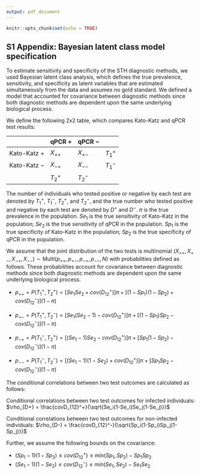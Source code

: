```yaml
---
output: pdf_document
---
```


```r
knitr::opts_chunk$set(echo = TRUE)
```
## S1 Appendix: Bayesian latent class model specification 

To estimate sensitivity and specificity of the STH diagnostic methods, we used Bayesian latent class analysis, which defines the true prevalence, sensitivity, and specificity as latent variables that are estimated simultaneously from the data and assumes no gold standard. We defined a model that accounted for covariance between diagnostic methods since both diagnostic methods are dependent upon the same underlying biological process. 

We define the following 2x2 table, which compares Kato-Katz and qPCR test results: 

| | qPCR + | qPCR $-$ | |
-- | -- | -- | -- |
Kato-Katz + | $X_{++}$ | $X_{+-}$ |  $T_1^+$ |
Kato-Katz $-$ | $X_{-+}$ | $X_{--}$ | $T_1^-$ |
| | $T_2^+$ | $T_2^-$ | |

The number of individuals who tested positive or negative by each test are denoted by $T_1^+$, $T_1^-$, $T_2^+$, and $T_2^-$, and the true number who tested positive and negative by each test are denoted by $D^+$ and $D^-$.  $\pi$ is the true prevalence in the population. $Se_1$ is the true sensitivity of Kato-Katz in the population; $Se_2$ is the true sensitivity of qPCR in the population. $Sp_1$ is the true specificity of Kato-Katz in the population; $Sp_2$ is the true specificity of qPCR in the population. 

We assume that the joint distribution of the two tests is multinomial $(X_{++},X_{+-},X_{-+},X_{--}) \sim \text{Multi}(p_{++},p_{+-},p_{-+},p_{--},N)$ with probabilities defined as follows. These probabilities account for covariance between diagnostic methods since both diagnostic methods are dependent upon the same underlying biological process.

- $p_{++}=P(T_1^+,T_2^+) = [Se_1Se_2+ cov(D_{12}^+)]\pi + [(1-Sp_1)(1-Sp_2) + cov(D_{12}^-)](1-\pi)$

- $p_{+-}=P(T_1^+,T_2^-) = [Se_1(Se_2-1)- cov(D_{12}^+)]\pi + [(1-Sp_1)Sp_2 - cov(D_{12}^-)](1-\pi)$

- $p_{-+}=P(T_1^-,T_2^+) = [(Se_1-1)Se_2- cov(D_{12}^+)]\pi + [Sp_1(1-Sp_2) - cov(D_{12}^-)](1-\pi)$

- $p_{--}=P(T_1^-,T_2^-) = [(Se_1-1)(1-Se_2)+ cov(D_{12}^+)]\pi + [Sp_1Sp_2 - cov(D_{12}^-)](1-\pi)$


The conditional correlations between two test outcomes are calculated as follows:

Conditional correlations between two test outcomes for infected individuals: $\rho_{D+} = \frac{covD_{12}^+}{\sqrt{Se_i(1-Se_i)Se_j(1-Se_j)}}$

Conditional correlations between two test outcomes for non-infected individuals: $\rho_{D-} = \frac{covD_{12}^-}{\sqrt{Sp_i(1-Sp_i)Sp_j(1-Sp_j)}}$

Further, we assume the following bounds on the covariance:

- $(Sp_1-1)(1-Sp_2)\leq cov(D_{12}^+)\leq \text{min}(Sp_1,Sp_2)-Sp_1Sp_2$
- $(Se_1-1)(1-Se_2)\leq cov(D_{12}^-)\leq \text{min}(Se_1,Se_2)-Se_1Se_2$



